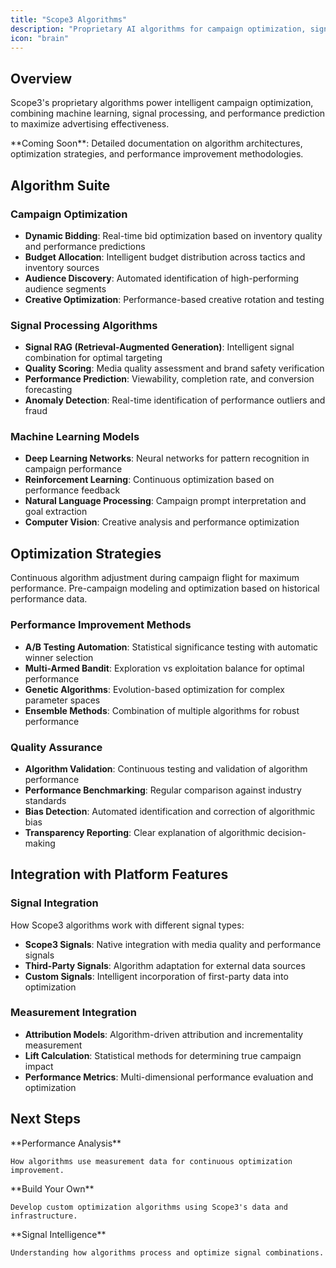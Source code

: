 ```yaml
---
title: "Scope3 Algorithms" 
description: "Proprietary AI algorithms for campaign optimization, signal processing, and performance prediction"
icon: "brain"
---
```


## Overview

Scope3's proprietary algorithms power intelligent campaign optimization, combining machine learning, signal processing, and performance prediction to maximize advertising effectiveness.

<Info>
**Coming Soon**: Detailed documentation on algorithm architectures, optimization strategies, and performance improvement methodologies.
</Info>

## Algorithm Suite

### Campaign Optimization
- **Dynamic Bidding**: Real-time bid optimization based on inventory quality and performance predictions
- **Budget Allocation**: Intelligent budget distribution across tactics and inventory sources
- **Audience Discovery**: Automated identification of high-performing audience segments
- **Creative Optimization**: Performance-based creative rotation and testing

### Signal Processing Algorithms
- **Signal RAG (Retrieval-Augmented Generation)**: Intelligent signal combination for optimal targeting
- **Quality Scoring**: Media quality assessment and brand safety verification
- **Performance Prediction**: Viewability, completion rate, and conversion forecasting
- **Anomaly Detection**: Real-time identification of performance outliers and fraud

### Machine Learning Models
- **Deep Learning Networks**: Neural networks for pattern recognition in campaign performance
- **Reinforcement Learning**: Continuous optimization based on performance feedback
- **Natural Language Processing**: Campaign prompt interpretation and goal extraction
- **Computer Vision**: Creative analysis and performance optimization

## Optimization Strategies

<CardGroup cols={2}>
  <Card title="Real-time Optimization" icon="lightning">
    Continuous algorithm adjustment during campaign flight for maximum performance.
  </Card>
  
  <Card title="Predictive Optimization" icon="crystal-ball">
    Pre-campaign modeling and optimization based on historical performance data.
  </Card>
</CardGroup>

### Performance Improvement Methods
- **A/B Testing Automation**: Statistical significance testing with automatic winner selection
- **Multi-Armed Bandit**: Exploration vs exploitation balance for optimal performance
- **Genetic Algorithms**: Evolution-based optimization for complex parameter spaces
- **Ensemble Methods**: Combination of multiple algorithms for robust performance

### Quality Assurance
- **Algorithm Validation**: Continuous testing and validation of algorithm performance
- **Performance Benchmarking**: Regular comparison against industry standards
- **Bias Detection**: Automated identification and correction of algorithmic bias
- **Transparency Reporting**: Clear explanation of algorithmic decision-making

## Integration with Platform Features

### Signal Integration
How Scope3 algorithms work with different signal types:
- **Scope3 Signals**: Native integration with media quality and performance signals
- **Third-Party Signals**: Algorithm adaptation for external data sources
- **Custom Signals**: Intelligent incorporation of first-party data into optimization

### Measurement Integration  
- **Attribution Models**: Algorithm-driven attribution and incrementality measurement
- **Lift Calculation**: Statistical methods for determining true campaign impact
- **Performance Metrics**: Multi-dimensional performance evaluation and optimization

## Next Steps

<CardGroup cols={3}>
  <Card title="Measurement" href="/mintlify/optimization/measurement" icon="chart-line-up">
    **Performance Analysis**
    
    How algorithms use measurement data for continuous optimization improvement.
  </Card>
  
  <Card title="Custom Algorithms" href="/mintlify/optimization/custom-algorithms" icon="gear">
    **Build Your Own**
    
    Develop custom optimization algorithms using Scope3's data and infrastructure.
  </Card>
  
  <Card title="Signal Processing" href="/mintlify/object-guides/signal" icon="radar">
    **Signal Intelligence**
    
    Understanding how algorithms process and optimize signal combinations.
  </Card>
</CardGroup>